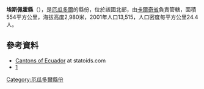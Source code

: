 '''埃斯佩霍縣'''（{{lang-es|Cantón Espejo}}），是[[厄瓜多爾|厄瓜多爾]]的縣份，位於該國北部，由[[卡爾奇省|卡爾奇省]]負責管轄，面積554平方公里，海拔高度2,980米，2001年人口13,515，人口密度每平方公里24.4人。

==參考資料==
*[http://www.statoids.com/yec.html Cantons of Ecuador]{{Wayback|url=http://www.statoids.com/yec.html |date=20110628180130 }} at statoids.com
*[http://www.ecuadorencifras.gob.ec/]{{Wayback|url=http://www.ecuadorencifras.gob.ec/ |date=20151205221709 }}

{{厄瓜多爾縣份}}

[[Category:厄瓜多爾縣份|Category:厄瓜多爾縣份]]


{{Ecuador-geo-stub}}